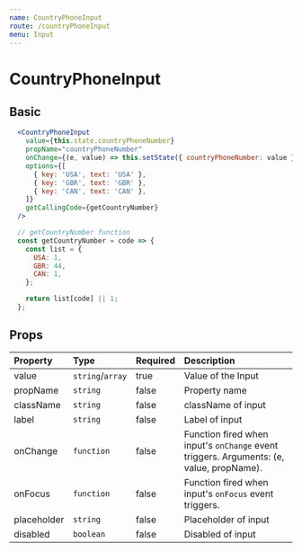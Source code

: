 ```yaml
---
name: CountryPhoneInput
route: /countryPhoneInput
menu: Input
---
```


# CountryPhoneInput



## Basic
<CountryPhoneInputContainer />

```jsx
  <CountryPhoneInput
    value={this.state.countryPhoneNumber}
    propName="countryPhoneNumber"
    onChange={(e, value) => this.setState({ countryPhoneNumber: value })}
    options={[
      { key: 'USA', text: 'USA' },
      { key: 'GBR', text: 'GBR' },
      { key: 'CAN', text: 'CAN' },
    ]}
    getCallingCode={getCountryNumber}
  />

  // getCountryNumber function
  const getCountryNumber = code => {
    const list = {
      USA: 1,
      GBR: 44,
      CAN: 1,
    };

    return list[code] || 1;
  };
```

## Props

| Property    | Type             | Required | Description |
| :-------    | :---             | :------- | :---------- |
| value       | `string`/`array` | true     | Value of the Input |
| propName    | `string`         | false    | Property name |
| className   | `string`         | false    | className of input |
| label       | `string`         | false    | Label of input |
| onChange    | `function`       | false    | Function fired when input's `onChange` event triggers. Arguments: (e, value, propName).|
| onFocus     | `function`       | false    | Function fired when input's `onFocus` event triggers.|
| placeholder | `string`         | false    | Placeholder of input |
| disabled    | `boolean`        | false    | Disabled of input |
